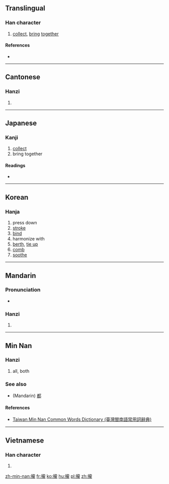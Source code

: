 {{also|拢}}
==Translingual==

===Han character===
{{Han char|rn=64|rad=手|as=16|sn=19|four=51011|canj=QYBP|ids=⿰扌龍}}

# [[collect]], [[bring]] [[together]]

====References====
* {{Han ref|kx=0462.380|dkj=12967|dj=0811.380|hdz=31983.120|uh=650F|ud=25871|bh=C36C|bd=50028}}

----

==Cantonese==

===Hanzi===
{{yue-hanzi|jyut=[[lung5]]|y=lung5|sim=拢}}

# {{defn|lang=yue|sort=手16}}

----

==Japanese==

===Kanji===
{{ja-kanji|grade=|rs=手16}}

# [[collect]]
# bring together

====Readings====
* {{ja-readings|on=[[ろう]] (rō), [[る]] (ru)|kun=[[とる]] (toru)}}

----

==Korean==

===Hanja===
{{ko-hanja|hangeul=[[롱]], [[농]]|eumhun=|rv=rong, nong|mr=rong, nong|y=long, nong}}

# press down
# [[stroke]]
# [[bind]]
# harmonize with
# [[berth]], [[tie up]]
# [[comb]]
# [[soothe]]

----

==Mandarin==

===Pronunciation===
* {{audio|Zh-long.ogg|Audio|lang=cmn}}

===Hanzi===
{{cmn-hanzi|sim=拢|pin=[[lǒng]] ([[long3]])|wg=lung<sup>3</sup>}}

# {{defn|lang=cmn|sort=手16}}

----

==Min Nan==

===Hanzi===
{{nan-hanzi|tlpa=láng, lóng}}

# all, both

===See also===
* (Mandarin) [[都]]

====References====
* [http://twblg.dict.edu.tw/holodict_new/result_detail.jsp?n_no=12806&curpage=1&sample=%E6%94%8F&radiobutton=1&querytarget=1&limit=20&pagenum=1&rowcount=6 Taiwan Min Nan Common Words Dictionary (臺灣閩南語常用詞辭典)]

----

==Vietnamese==

===Han character===
{{vi-readings|rs=手16|hanviet=long}}

# {{defn|lang=vi|sort=手16}}

[[zh-min-nan:攏]]
[[fr:攏]]
[[ko:攏]]
[[hu:攏]]
[[pl:攏]]
[[zh:攏]]